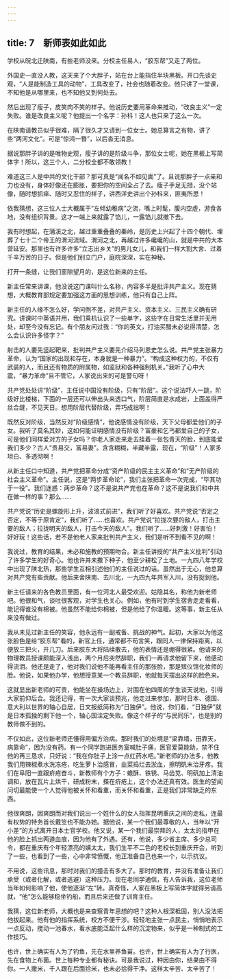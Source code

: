 ```yaml
---
---
---
```

title: 7　新师表如此如此
---

学校从皖北迁陕南，有些老师没来。分校主任易人，“胶东帮”又走了两位。

外国史一直没人教，这天来了个大胖子，站在台上能挡住半块黑板。开口先谈史观，“人是能制造工具的动物”，工具改变了，社会也随着改变。他只讲了一堂课，不知他是从哪里来，也不知他又到何处去。

然后出现了瘦子，皮笑肉不笑的样子。他说历史要用革命来推动，“改良主义”一定失败。谁是改良主义呢？他提出一个名字：孙科！这人也只来了这么一次。

在陕南请教员似乎很难，隔了很久才又请到一位女士。她总算言之有物，讲了些“两河文化”。可是“惊鸿一瞥”，以后杳无消息。

据说那胖子讲的是唯物史观，瘦子讲的是阶级斗争，那位女士呢，她在黑板上写简体字！所以，这三个人，二分校全都不敢领教！

难道这三人是中共的文化干部？那可真是“闻名不如见面”了。且说那胖子一点亲和力也没有，身体好像还在膨胀，要把你的空间全占了去。瘦子手足无措，没个站像，随时想抓痒、随时又忍住的样子，讲西洋史讲出个孙科来，匪夷所思！

依我猜想，这三位人士大概属于“左倾幼稚病”之流，嘴上时髦，腹内空虚，游食各地，没有组织背景。这才一端上来就露了馅儿，一露馅儿就撤下去。

我有时想起，在蒲溪之北，越过重重叠叠的秦岭，是历史上兴起了十四个朝代、埋葬了七十二个帝王的渭河流域。渭河之北，再越过许多巉巉的山，就是中共的大本营延安。那里也有许多许多“立志出乡关”的男儿女儿，和我们一样大割大舍、过着千辛万苦的日子。但是他们别立门户，庭院深深，实在神秘。

打开一条缝，让我们窗隙望月的，是这位新来的主任。

新主任常来讲课，他没说这门课叫什么名称，内容多半是批评共产主义。现在猜想，大概教育部规定要加强这方面的思想训练，他只有自己上阵。

新主任的人缘不怎么好，学问倒不差，对共产主义、资本主义、三民主义确有研究。讲课时中英语并用，我们乘机认识了一些单字，这些字在日常生活里并无用处，却至今没有忘记。有个朋友问过我：“你的英文，打油买醋未必说得清楚，怎么会认识许多怪字？”

射击的人要先竖起靶来，批判共产主义要先介绍马列恩史怎么说。共产党主张暴力革命，认为“国家的出现和存在，本身就是一种暴力”。“构成这种权力的，不仅有武装的人，而且还有物质的附属物，如监狱和各种强制机关。”我听了心中大震，“暴力革命”且不管它，人家说出来的可是警句呀！

共产党处处讲“阶级”，主任说中国没有阶级，只有“阶层”。这个说法吓人一跳，阶级好比楼梯，下面的一层还可以伸出头来透口气，阶层简直是水成岩，上面盖得严丝合缝，不见天日。想用阶层代替阶级，弄巧成拙啊！

既然反对阶级，当然反对“阶级感情”，他说感情没有阶级，天下父母都爱他们的子女。我听了莫名其妙，这如何能证明感情没有阶级？富豪和乞丐都爱自己的子女，可是他们同样爱对方的子女吗？你老人家走来走去挂着一张包青天的脸，到底能爱我们多少？古人“贵易交，富易妻”。含含糊糊，半藏半露，现在，“阶级”！人家多坦白、多透彻啊！

从新主任口中知道，共产党把革命分成“资产阶级的民主主义革命”和“无产阶级的社会主义革命”。主任说，这是“两步革命论”，我们主张把革命一次完成，“毕其功于一役”。我们迷惑：两步革命？这不是说共产党也在革命？这不是说我们和中共在做一样的事？那么……

共产党说“历史是螺旋形上升，波浪式前进”，我们听了好喜欢。共产党说“否定之否定，不等于原肯定”，我们听了……也喜欢。共产党说“拉拢次要的敌人，打击主要的敌人；拉拢明天的敌人，打击今天的敌人”。我们听了……好刺激！好害怕！好好玩！这些话，若不是他老人家来批判共产主义，我们是听不到看不见的啊！

我说过，教育的结果，未必和施教的预期吻合。新主任讲授的“共产主义批判”引动了许多学生的好奇心。他也许并未撒下种子，他至少耕松了土地。一九四八年学校中出现了陕北热，那些学生互相引述他们的主任说过的话。虽然出于无心，他总算对共产党有些贡献。他后来舍陕南、去川北，一九四九年共军入川，没有捉到他。

新主任请来的各色教员里面，有一位河北人最受欢迎。姑隐其名，称他为新老师吧。他很和气，谈吐很客观，对学生也关心。例如，他有时到学生宿舍走走看看，能记得谁没有棉被。他虽然不能给你棉被，但是他给了你温暖。这等事，新主任从来没有做过。

我从未见过新主任的笑容，他永远有一副戒备、挑战的神气。起初，大家以为他这张脸色是给“胶东帮”看的，新官上任，通常都不苟言笑，跟同人一律保持距离，以便放三把火，开几刀。后来胶东大将陆续散去，他的表情还是绷得很紧。他请来的物理教员授课颇能深入浅出，两个月后突然辞职，我们一再请求他留下来，他感动得流泪。他还是走了，他对我们说他不能再看主任的那张脸，那是殡仪馆化妆师的脸。他说，如果他办学，他想授意某一个教员辞职，他就每天摆出这样的脸色来。

这就显出新老师的可贵，他能坐在操场边上，对围在他四周的学生谈天说地，引得大家前仰后合。我还记得，有一次大家谈预兆，他走过来参加，那时日本、德国、意大利以世界的轴心自居，日文报纸简称为“日独伊”。他说，你们看，“日独伊”就是日本孤独的剩下他一个，轴心国注定失败。像这个样子的“与民同乐”，也是别的教师做不到的。

不仅如此，这位新老师还懂得用偏方治病。那时我们的处境是“梁靠墙，田靠天，病靠命”，因为没有药。有一个同学跑进医务室喊肚子痛，医官爱莫能助，禁不住他的再三恳求，只好说：“我在你肚子上涂一点红药水吧。”新老师的办法多，他教我们用辣椒煮水洗冻疮，吃生萝卜治感冒，韭菜捣烂去淤血，擦明矾末治牙疼。我们在阜阳一直跟疥疮奋斗，新教师有个方子：蟾酥、铁锈、马齿苋、明矾加上清油调和，放在瓦片上烘干，研成粉末，搽在疥疮上，这个办法还真有效。医生的望闻问切最能使一个人觉得他被关怀和看重，而关怀和看重，正是我们非常缺乏的东西。

他很爽朗，因爽朗而对我们说出一个姓什么的女人指挥昆明重庆之间的走私，连最有权势的特务首长戴笠也不能办她。据他说，某一个我们最尊敬的人，当年以“开小差”的方式离开日本士官学校。他又说，某一个我们最崇拜的人，太太的指甲在他的脸上抓出两道血痕，因为他有了外遇。还有，他说，多少省主席、多少总司令，都在重庆有个年轻漂亮的姨太太，我们生平不二色的老校长到重庆开会，听到了一些，也看到了一些，心中非常愤慨，他正准备自己也来一个，以示抗议。

不用说，这些讯息，那时对我们的撞击有多大了。那时的教育，并没有准备让我们承受（或者化解，或者逃避）这种压力。现在老同学通信，有人告诉我，这位老师当年如何影响了他，使他逐渐“左”转。真奇怪，人家在黑板上写简体字就得另请高就，“他”怎么能够稳坐钓船，而且后来还做了训育主任。

我猜，这位新老师，大概也是来查察青年思想的吧？这种人根深柢固，别人没法把他拔起来。他有他的指挥系统，校方不便干涉。轻轻地主张一点民主，悄悄地表示一点反动，搅动一池春水，看水底能泛起什么样的沉淀物来，似乎是一种制式的工作技巧。

也许，世上确实有人为了钓鱼，先在水里养鱼苗。也许，世上确实有人为了行医，先在食物上布菌。世上每种专业都有秘诀。可是我说过，种因由你，结果由不得你。一人撒米，千人跟在后面拾米，也未必拾得干净。这样太辛苦、太辛苦了！